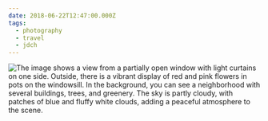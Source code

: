 ```yaml
---
date: 2018-06-22T12:47:00.000Z
tags:
  - photography
  - travel
  - jdch
---
```

![The image shows a view from a partially open window with light curtains on one side. Outside, there is a vibrant display of red and pink flowers in pots on the windowsill. In the background, you can see a neighborhood with several buildings, trees, and greenery. The sky is partly cloudy, with patches of blue and fluffy white clouds, adding a peaceful atmosphere to the scene.](/assets/photos/20180622-IMG_1145.jpg)

